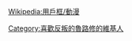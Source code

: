 {{Userbox
  |id=<span lang="zh" style="font-family: 微软雅黑,宋体; ">Code<br /> Geass</span>
  |id-fc=white
  |id-c=#000000
  |id-s=12
  |info=<span style="color:#eeeeee;">這個用戶是</span>'''[[Code Geass 反叛的魯路修|<span style="color:#fefefe;">黑色騎士團</span>]]'''<span style="color:#eeeeee;">成員。</span>
  |info-c=#666655
  |info-s=10
  |border-c=#cc8434
}} <includeonly>[[Category:喜歡反叛的魯路修的維基人]]</includeonly><noinclude>{{Clear}}[[Wikipedia:用戶框/動漫]]</noinclude>